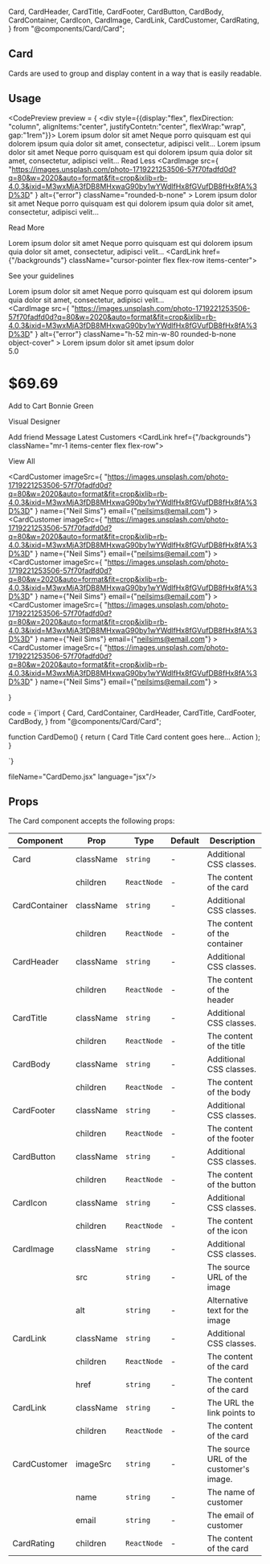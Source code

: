   Card,
  CardHeader,
  CardTitle,
  CardFooter,
  CardButton,
  CardBody,
  CardContainer,
  CardIcon,
  CardImage,
  CardLink,
  CardCustomer,
  CardRating,
} from "@components/Card/Card";

## Card

Cards are used to group and display content in a way that is easily readable.

## Usage

<CodePreview
preview = {
    <div style={{display:"flex", flexDirection: "column", alignItems:"center", justifyContetn:"center", flexWrap:"wrap", gap:"1rem"}}>
<ComponentCard>
    <Card>
        <CardContainer>
            <CardHeader>
                <CardTitle>Lorem ipsum dolor sit amet</CardTitle>
            </CardHeader>
            <CardBody>
                Neque porro quisquam est qui dolorem ipsum quia dolor sit amet,
                consectetur, adipisci velit...
            </CardBody>
        </CardContainer>
    </Card>
</ComponentCard>
<ComponentCard>
    <Card>
        <CardContainer>
            <CardHeader>
                <CardTitle>Lorem ipsum dolor sit amet</CardTitle>
            </CardHeader>
            <CardBody>
                Neque porro quisquam est qui dolorem ipsum quia dolor sit amet,
                consectetur, adipisci velit...
            </CardBody>
            <CardFooter>
                <CardButton>Read Less</CardButton>
            </CardFooter>
        </CardContainer>
    </Card>
</ComponentCard>
<Card className="overflow-hidden rounded-lg border border-white/20 shadow-lg">
    <CardContainer>
        <CardImage
            src={
                "https://images.unsplash.com/photo-1719221253506-57f70fadfd0d?q=80&w=2020&auto=format&fit=crop&ixlib=rb-4.0.3&ixid=M3wxMjA3fDB8MHxwaG90by1wYWdlfHx8fGVufDB8fHx8fA%3D%3D"
            }
            alt={"error"}
            className="rounded-b-none"
        ></CardImage>
        <CardHeader className="mt-2 px-2">
            <CardTitle>Lorem ipsum dolor sit amet</CardTitle>
        </CardHeader>
        <CardBody className="px-2">
            Neque porro quisquam est qui dolorem ipsum quia dolor sit amet,
            consectetur, adipisci velit...
        </CardBody>
        <CardFooter className="px-2">
            <CardButton className="px-3 py-2 font-geist text-base flex flex-row mb-4">
                <p>Read More</p>
                <MoveRight className="w-5" />
            </CardButton>
        </CardFooter>
    </CardContainer>
</Card>
<ComponentCard>
    <Card>
        <CardContainer>
            <CardHeader>
                <CardIcon>
                    <Gift className="h-10 w-10" />
                </CardIcon>
                <CardTitle>Lorem ipsum dolor sit amet</CardTitle>
            </CardHeader>
            <CardBody>
                Neque porro quisquam est qui dolorem ipsum quia dolor sit amet,
                consectetur, adipisci velit...
            </CardBody>
            <CardFooter>
                <CardLink href={"/backgrounds"} className="cursor-pointer flex flex-row items-center">
                  <p>See your guidelines</p>
                  <CardIcon>
                    <SquareArrowOutUpRight className="ml-3 h-4 w-4 text-primary-550 mt-2" />
                  </CardIcon>
                </CardLink>
            </CardFooter>
        </CardContainer>
    </Card>
</ComponentCard>
<Card className="max-h-56 min-w-96 overflow-hidden rounded-lg border border-white/20 shadow-lg">
    <CardContainer className="flex h-full flex-row">
        <CardImage
            src="https://images.unsplash.com/photo-1719221253506-57f70fadfd0d?q=80&w=2020&auto=format&fit=crop&ixlib=rb-4.0.3&ixid=M3wxMjA3fDB8MHxwaG90by1wYWdlfHx8fGVufDB8fHx8fA%3D%3D"
            alt="error"
            className="w-5/12 flex-none rounded-b-none object-cover"
        />
        <div className="flex flex-grow flex-col">
            <CardHeader className="mt-2 px-2">
                <CardTitle className="text-lg font-medium">
                    Lorem ipsum dolor sit amet
                </CardTitle>
            </CardHeader>
            <CardBody className="overflow-hidden px-2">
                Neque porro quisquam est qui dolorem ipsum quia dolor sit amet,
                consectetur, adipisci velit...
            </CardBody>
        </div>
    </CardContainer>
</Card>
<Card className="overflow-hidden rounded-lg border border-white/20 shadow-lg">
    <CardContainer>
        <CardImage
            src={
                "https://images.unsplash.com/photo-1719221253506-57f70fadfd0d?q=80&w=2020&auto=format&fit=crop&ixlib=rb-4.0.3&ixid=M3wxMjA3fDB8MHxwaG90by1wYWdlfHx8fGVufDB8fHx8fA%3D%3D"
            }
            alt={"error"}
            className="h-52 min-w-80 rounded-b-none object-cover"
        ></CardImage>
        <CardHeader className="mt-2 px-2">
            <CardTitle className="font-bold">
                Lorem ipsum dolor sit amet ipsum dolor
            </CardTitle>
            <div className="flex flex-row">
                <CardIcon className="flex flex-row">
                    <Star className="mr-1 h-5 w-5 fill-yellow-200 text-yellow-200" />
                    <Star className="mr-1 h-5 w-5 fill-yellow-200 text-yellow-200" />
                    <Star className="mr-1 h-5 w-5 fill-yellow-200 text-yellow-200" />
                    <Star className="mr-1 h-5 w-5 fill-yellow-200 text-yellow-200" />
                    <StarHalf className="mr-1 h-5 w-5 fill-yellow-200 text-yellow-200" />
                </CardIcon>
                <CardRating>5.0</CardRating>
            </div>
        </CardHeader>
        <CardFooter className="mb-2 mt-6 flex items-center justify-between px-2">
            <h1 className="text-2xl font-bold text-white">$69.69</h1>
            <CardButton className="relative">Add to Cart</CardButton>
        </CardFooter>
    </CardContainer>
</Card>
<ComponentCard>
    <Card className="min-h-28 w-72 rounded-xl p-4 text-center text-white shadow-lg">
        <CardContainer>
            <CardIcon className="mb-6 flex flex-row-reverse text-white">
                <Dot className="-mx-1" />
                <Dot className="-mx-1" />
                <Dot className="-mx-1" />
            </CardIcon>
            <CardHeader className="flex flex-col items-center">
                <CardImage
                  src="https://images.unsplash.com/photo-1719221253506-57f70fadfd0d?q=80&w=2020&auto=format&fit=crop&ixlib=rb-4.0.3&ixid=M3wxMjA3fDB8MHxwaG90by1wYWdlfHx8fGVufDB8fHx8fA%3D%3D"
                  alt="Bonnie Green's profile picture"
                  className="mx-auto mb-4 h-24 w-24 rounded-full"
                />
                <CardTitle>Bonnie Green</CardTitle>
                <p className="text-gray-400">Visual Designer</p>
            </CardHeader>
            <CardFooter className="mt-10 flex justify-center space-x-4">
                <CardButton className="rounded-lg px-4 py-2">
                  Add friend
                </CardButton>
                <CardButton className="rounded-lg bg-[#FFF1F21A] px-4 py-2 text-white hover:bg-[#FFF1F21A]">
                  Message
                </CardButton>
            </CardFooter>
        </CardContainer>
    </Card>
</ComponentCard>
<ComponentCard>
    <Card className="min-h-90 w-[384px]">
        <CardHeader className="flex items-center justify-between p-2">
            <CardTitle className="items-start">Latest Customers</CardTitle>
            <CardLink href={"/backgrounds"} className="mr-1 items-center flex flex-row">
                <p>View All</p>
                <CardIcon>
                  <SquareArrowOutUpRight className="ml-3 h-4 w-4 text-primary-550 mt-1" />
                </CardIcon>
            </CardLink>
        </CardHeader>
        <CardBody>
            <CardCustomer
                imageSrc={
                  "https://images.unsplash.com/photo-1719221253506-57f70fadfd0d?q=80&w=2020&auto=format&fit=crop&ixlib=rb-4.0.3&ixid=M3wxMjA3fDB8MHxwaG90by1wYWdlfHx8fGVufDB8fHx8fA%3D%3D"
                }
                name={"Neil Sims"}
                email={"neilsims@email.com"}
            ></CardCustomer>
            <CardCustomer
                imageSrc={
                  "https://images.unsplash.com/photo-1719221253506-57f70fadfd0d?q=80&w=2020&auto=format&fit=crop&ixlib=rb-4.0.3&ixid=M3wxMjA3fDB8MHxwaG90by1wYWdlfHx8fGVufDB8fHx8fA%3D%3D"
                }
                name={"Neil Sims"}
                email={"neilsims@email.com"}
            ></CardCustomer>
            <CardCustomer
                imageSrc={
                  "https://images.unsplash.com/photo-1719221253506-57f70fadfd0d?q=80&w=2020&auto=format&fit=crop&ixlib=rb-4.0.3&ixid=M3wxMjA3fDB8MHxwaG90by1wYWdlfHx8fGVufDB8fHx8fA%3D%3D"
                }
                name={"Neil Sims"}
                email={"neilsims@email.com"}
            ></CardCustomer>
            <CardCustomer
                imageSrc={
                  "https://images.unsplash.com/photo-1719221253506-57f70fadfd0d?q=80&w=2020&auto=format&fit=crop&ixlib=rb-4.0.3&ixid=M3wxMjA3fDB8MHxwaG90by1wYWdlfHx8fGVufDB8fHx8fA%3D%3D"
                }
                name={"Neil Sims"}
                email={"neilsims@email.com"}
            ></CardCustomer>
            <CardCustomer
                imageSrc={
                  "https://images.unsplash.com/photo-1719221253506-57f70fadfd0d?q=80&w=2020&auto=format&fit=crop&ixlib=rb-4.0.3&ixid=M3wxMjA3fDB8MHxwaG90by1wYWdlfHx8fGVufDB8fHx8fA%3D%3D"
                }
                name={"Neil Sims"}
                email={"neilsims@email.com"}
            ></CardCustomer>
        </CardBody>
    </Card>
</ComponentCard>
</div>
}

code =
{`import {
  Card,
  CardContainer,
  CardHeader,
  CardTitle,
  CardFooter,
  CardBody,
} from "@components/Card/Card";

function CardDemo() {
  return (
    <Card>
      <CardContainer>
        <CardHeader>
          <CardTitle>Card Title</CardTitle>
        </CardHeader>
        <CardBody>
          Card content goes here...
        </CardBody>
        <CardFooter>
          <CardButton>Action</CardButton>
        </CardFooter>
      </CardContainer>
    </Card>
  );
}

`}

fileName="CardDemo.jsx"
language="jsx"/>

## Props

The Card component accepts the following props:

|Component      | Prop      | Type          | Default   | Description                                   |
|---------------|-----------|-----------    |-----------|-----------------------------------------------|
|Card           | className | `string`      | -         | Additional CSS classes.                       |
|               | children	| `ReactNode`   | -	        | The content of the card                       |
|CardContainer  | className | `string`      | -         | Additional CSS classes.                       |
|               | children	| `ReactNode`   | -	        | The content of the container                  |
|CardHeader     | className | `string`      | -         | Additional CSS classes.                       |
|               | children	| `ReactNode`   | -	        | The content of the header                     |
|CardTitle      | className | `string`      | -         | Additional CSS classes.                       |
|               | children	| `ReactNode`   | -	        | The content of the title                      |
|CardBody       | className | `string`      | -         | Additional CSS classes.                       |
|               | children	| `ReactNode`   | -	        | The content of the body                       |
|CardFooter     | className | `string`      | -         | Additional CSS classes.                       |
|               | children	| `ReactNode`   | -	        | The content of the footer                     |
|CardButton     | className | `string`      | -         | Additional CSS classes.                       |
|               | children	| `ReactNode`   | -	        | The content of the button                     |
|CardIcon       | className | `string`      | -         | Additional CSS classes.                       |
|               | children	| `ReactNode`   | -	        | The content of the icon                       |
|CardImage      | className | `string`      | -         | Additional CSS classes.                       |
|               | src	    | `string`      | -	        | The source URL of the image                   |
|               | alt	    | `string`      | -	        | Alternative text for the image                |
|CardLink       | className | `string`      | -         | Additional CSS classes.                       |
|               | children	| `ReactNode`   | -	        | The content of the card                       |
|               | href	    | `string`      | -	        | The content of the card                       |
|CardLink       | className | `string`      | -         | The URL the link points to                    |
|               | children	| `ReactNode`   | -	        | The content of the card                       |
|CardCustomer   | imageSrc  | `string`      | -         | The source URL of the customer's image.       |
|               | name	    | `string`      | -	        | The name of customer                          |
|               | email	    | `string`      | -	        | The email of customer                         |
|CardRating     | children	| `ReactNode`   | -	        | The content of the card                       |import { cpuUsage } from "process";
